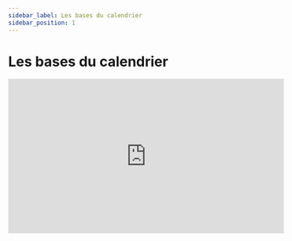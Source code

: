 ```yaml
---
sidebar_label: Les bases du calendrier
sidebar_position: 1
---
```


# Les bases du calendrier

<iframe
  width="560"
  height="315"
  src="https://www.youtube.com/embed/78lbvaV5oSQ?si=2T3ExrhoLcylGZ7w"
  title="YouTube video player"
  frameborder="0"
  allow="accelerometer; autoplay; clipboard-write; encrypted-media; gyroscope; picture-in-picture; web-share;
  fullscreen"
></iframe>
